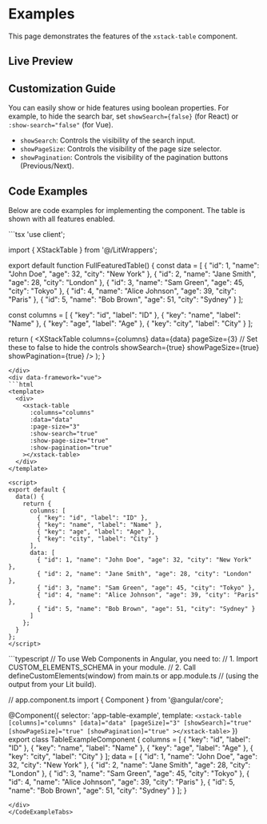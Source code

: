 
# Examples

This page demonstrates the features of the `xstack-table` component.

## Live Preview

<div className="my-6 rounded-lg border p-4 shadow-md">
  <TableExampleLoader />
</div>

## Customization Guide

You can easily show or hide features using boolean properties. For example, to hide the search bar, set `showSearch={false}` (for React) or `:show-search="false"` (for Vue).

- `showSearch`: Controls the visibility of the search input.
- `showPageSize`: Controls the visibility of the page size selector.
- `showPagination`: Controls the visibility of the pagination buttons (Previous/Next).

## Code Examples

Below are code examples for implementing the component. The table is shown with all features enabled.

<CodeExampleTabs>
<div data-framework="react">
```tsx
'use client';

import { XStackTable } from '@/LitWrappers';

export default function FullFeaturedTable() {
  const data = [
    { "id": 1, "name": "John Doe", "age": 32, "city": "New York" },
    { "id": 2, "name": "Jane Smith", "age": 28, "city": "London" },
    { "id": 3, "name": "Sam Green", "age": 45, "city": "Tokyo" },
    { "id": 4, "name": "Alice Johnson", "age": 39, "city": "Paris" },
    { "id": 5, "name": "Bob Brown", "age": 51, "city": "Sydney" }
  ];

  const columns = [
    { "key": "id", "label": "ID" },
    { "key": "name", "label": "Name" },
    { "key": "age", "label": "Age" },
    { "key": "city", "label": "City" }
  ];

  return (
    <XStackTable
      columns={columns}
      data={data}
      pageSize={3}
      // Set these to false to hide the controls
      showSearch={true}
      showPageSize={true}
      showPagination={true}
    />
  );
}
```
</div>
<div data-framework="vue">
```html
<template>
  <div>
    <xstack-table
      :columns="columns"
      :data="data"
      :page-size="3"
      :show-search="true"
      :show-page-size="true"
      :show-pagination="true"
    ></xstack-table>
  </div>
</template>

<script>
export default {
  data() {
    return {
      columns: [
        { "key": "id", "label": "ID" },
        { "key": "name", "label": "Name" },
        { "key": "age", "label": "Age" },
        { "key": "city", "label": "City" }
      ],
      data: [
        { "id": 1, "name": "John Doe", "age": 32, "city": "New York" },
        { "id": 2, "name": "Jane Smith", "age": 28, "city": "London" },
        { "id": 3, "name": "Sam Green", "age": 45, "city": "Tokyo" },
        { "id": 4, "name": "Alice Johnson", "age": 39, "city": "Paris" },
        { "id": 5, "name": "Bob Brown", "age": 51, "city": "Sydney" }
      ]
    };
  }
};
</script>
```
</div>
<div data-framework="angular">
```typescript
// To use Web Components in Angular, you need to:
// 1. Import CUSTOM_ELEMENTS_SCHEMA in your module.
// 2. Call defineCustomElements(window) from main.ts or app.module.ts
//    (using the output from your Lit build).

// app.component.ts
import { Component } from '@angular/core';

@Component({
  selector: 'app-table-example',
  template: `
    <xstack-table
      [columns]="columns"
      [data]="data"
      [pageSize]="3"
      [showSearch]="true"
      [showPageSize]="true"
      [showPagination]="true"
    ></xstack-table>
  `
})
export class TableExampleComponent {
  columns = [
    { "key": "id", "label": "ID" },
    { "key": "name", "label": "Name" },
    { "key": "age", "label": "Age" },
    { "key": "city", "label": "City" }
  ];
  data = [
    { "id": 1, "name": "John Doe", "age": 32, "city": "New York" },
    { "id": 2, "name": "Jane Smith", "age": 28, "city": "London" },
    { "id": 3, "name": "Sam Green", "age": 45, "city": "Tokyo" },
    { "id": 4, "name": "Alice Johnson", "age": 39, "city": "Paris" },
    { "id": 5, "name": "Bob Brown", "age": 51, "city": "Sydney" }
  ];
}
```
</div>
</CodeExampleTabs>